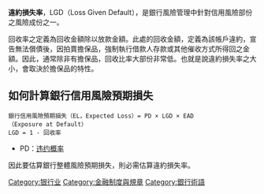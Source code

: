 {{unreferenced|time=2018-03-19T07:34:19+00:00}}
{{dead end|time=2016-07-12T15:13:45+00:00}}
'''違約損失率'''，LGD（Loss Given Default），是銀行風險管理中針對信用風險部份之風險成份之一。

回收率之定義為回收金額除以放款金額。此處的回收金額，定義為該帳戶違約，宣告無法償債後，因拍賣擔保品，強制執行借款人存款或其他催收方式所得回之金額。因此，通常除非有擔保品，回收比率大部份非常低。也就是說違約損失率之大小，會取決於擔保品的特性。

==如何計算銀行信用風險預期損失==
 銀行信用風險預期損失（EL，Expected Loss）= PD × LGD × EAD（Exposure at Default）
 LGD = 1 - 回收率

*PD：[[违约概率|违约概率]]

因此要估算銀行整體風險預期損失，則必需估算違約損失率。

[[Category:银行业|Category:银行业]]
[[Category:金融制度與規章|Category:金融制度與規章]]
[[Category:銀行術語|Category:銀行術語]]
